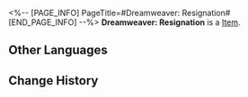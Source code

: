 <%-- [PAGE_INFO]
PageTitle=#Dreamweaver: Resignation#
[END_PAGE_INFO] --%>
{{Item Infobox
|title       = Dreamweaver: Resignation
|id          = 223334
|image       = Dreamscape Pass Sticker Text.png
|type        = 
|invCategory = 
|rarity      = 4
|effect      = Digital stickers that can be used to decorate the pages of the Dreamtour Handbook. They come in many different styles.
|description = 
|source1     = Learn what Sir Whittaker thinks of The Family
}}
{{Description|1=Endless meetings and formalistic processes are the greatest antagonists to artistic creation!}}
'''Dreamweaver: Resignation''' is a [[Item]].

==Other Languages==
{{Other Languages
|en   = Dreamweaver: Resignation
|zhs  = 筑梦师：无奈
|zht  = 築夢師：無奈
|ja   = ドリームメーカー：諦め
|ko   = 꿈 건축가: 체념
|es   = Soñador: Resignación
|fr   = Tisserêve : Résignation
|ru   = Грёзотворец: Освобождение
|th   = นักสร้างฝัน: จนปัญญา
|vi   = Kiến Trúc Sư Xây Mộng: Bế Tắc
|de   = Traumwerker: Resignation
|id   = Pembangun Mimpi: Tidak Berdaya
|pt   = Tece-Sonhos: Resignação
}}

==Change History==
{{Change History|2.0}}